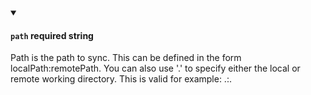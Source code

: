 
<details className="config-field" data-expandable="false" open>
<summary>

#### `path` <span class="config-field-required" data-required="false">required</span> <span class="config-field-type">string</span> <span class="config-field-default"></span>

Path is the path to sync. This can be defined in the form localPath:remotePath. You can also use '.'
to specify either the local or remote working directory. This is valid for example: .:.

</summary>



</details>
